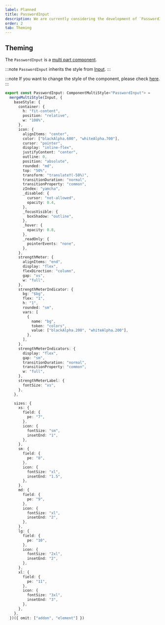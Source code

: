 ```yaml
---
label: Planned
title: PasswordInput
description: We are currently considering the development of `PasswordInput`.
order: 2
tab: Theming
---
```


## Theming

The `PasswordInput` is a [multi part component](/styled-system/theming/component-styles#multi-part-components).

:::note
`PasswordInput` inherits the style from [Input](/components/forms/input).
:::

:::note
If you want to change the style of the component, please check [here](/styled-system/theming/customize-theme#changing-the-style-of-components).
:::

```ts
export const PasswordInput: ComponentMultiStyle<"PasswordInput"> =
  mergeMultiStyle(Input, {
    baseStyle: {
      container: {
        h: "fit-content",
        position: "relative",
        w: "100%",
      },
      icon: {
        alignItems: "center",
        color: ["blackAlpha.600", "whiteAlpha.700"],
        cursor: "pointer",
        display: "inline-flex",
        justifyContent: "center",
        outline: 0,
        position: "absolute",
        rounded: "md",
        top: "50%",
        transform: "translateY(-50%)",
        transitionDuration: "normal",
        transitionProperty: "common",
        zIndex: "yamcha",
        _disabled: {
          cursor: "not-allowed",
          opacity: 0.4,
        },
        _focusVisible: {
          boxShadow: "outline",
        },
        _hover: {
          opacity: 0.8,
        },
        _readOnly: {
          pointerEvents: "none",
        },
      },
      strengthMeter: {
        alignItems: "end",
        display: "flex",
        flexDirection: "column",
        gap: "xs",
        w: "full",
      },
      strengthMeterIndicator: {
        bg: "$bg",
        flex: "1",
        h: "1",
        rounded: "sm",
        vars: [
          {
            name: "bg",
            token: "colors",
            value: ["blackAlpha.200", "whiteAlpha.200"],
          },
        ],
      },
      strengthMeterIndicators: {
        display: "flex",
        gap: "sm",
        transitionDuration: "normal",
        transitionProperty: "common",
        w: "full",
      },
      strengthMeterLabel: {
        fontSize: "xs",
      },
    },

    sizes: {
      xs: {
        field: {
          pe: "7",
        },
        icon: {
          fontSize: "sm",
          insetEnd: "1",
        },
      },
      sm: {
        field: {
          pe: "8",
        },
        icon: {
          fontSize: "xl",
          insetEnd: "1.5",
        },
      },
      md: {
        field: {
          pe: "9",
        },
        icon: {
          fontSize: "xl",
          insetEnd: "2",
        },
      },
      lg: {
        field: {
          pe: "10",
        },
        icon: {
          fontSize: "2xl",
          insetEnd: "2",
        },
      },
      xl: {
        field: {
          pe: "11",
        },
        icon: {
          fontSize: "3xl",
          insetEnd: "3",
        },
      },
    },
  })({ omit: ["addon", "element"] })
```
